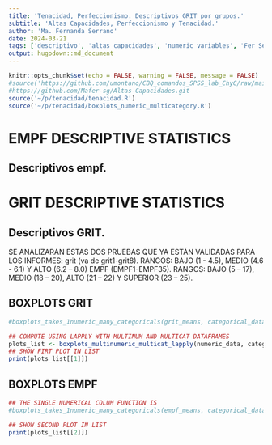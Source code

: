 ```yaml
---
title: 'Tenacidad, Perfeccionismo. Descriptivos GRIT por grupos.'
subtitle: 'Altas Capacidades, Perfeccionismo y Tenacidad.'
author: 'Ma. Fernanda Serrano'
date: 2024-03-21
tags: ['descriptivo', 'altas capacidades', 'numeric variables', 'Fer Serrano', 'tenacidad', 'perfeccionismo']
output: hugodown::md_document
---
```

```r
knitr::opts_chunk$set(echo = FALSE, warning = FALSE, message = FALSE)
#source('https://github.com/umontano/CBQ_comandos_SPSS_lab_ChyC/raw/main/correlation_graphics.R')
#https://github.com/Mafer-sg/Altas-Capacidades.git
source('~/p/tenacidad/tenacidad.R')
source('~/p/tenacidad/boxplots_numeric_multicategory.R')
```

# EMPF DESCRIPTIVE STATISTICS
## Descriptivos empf.
# GRIT DESCRIPTIVE STATISTICS
## Descriptivos GRIT.
SE ANALIZARÁN ESTAS DOS PRUEBAS QUE YA ESTÁN VALIDADAS PARA LOS INFORMES: grit (va de grit1-grit8). 
RANGOS: BAJO (1 - 4.5), MEDIO (4.6 - 6.1) Y ALTO (6.2 – 8.0) 
EMPF (EMPF1-EMPF35). RANGOS: BAJO (5 – 17), MEDIO (18 – 20), ALTO (21 – 22) Y SUPERIOR (23 – 25). 

## BOXPLOTS GRIT
```r
#boxplots_takes_1numeric_many_categoricals(grit_means, categorical_data)

## COMPUTE USING LAPPLY WITH MULTINUM AND MULTICAT DATAFRAMES
plots_list <- boxplots_multinumeric_multicat_lapply(numeric_data, categorical_data)
## SHOW FIRT PLOT IN LIST
print(plots_list[[1]])
```

## BOXPLOTS EMPF
```r
## THE SINGLE NUMERICAL COLUM FUNCTION IS
#boxplots_takes_1numeric_many_categoricals(empf_means, categorical_data)

## SHOW SECOND PLOT IN LIST
print(plots_list[[2]])
```

